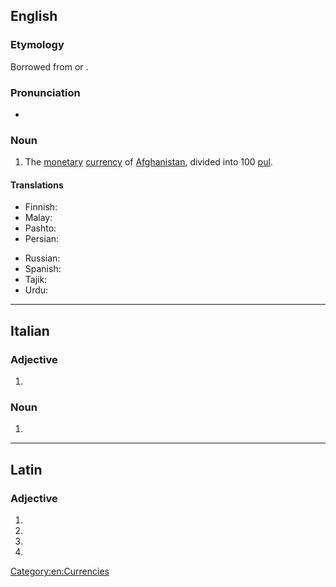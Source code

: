 {{also|Afghani}}
==English==

===Etymology===
Borrowed from {{bor|en|ps|افغانۍ|tr=afghānī}} or {{bor|en|fa|افغانی|tr=afğâni}}.

===Pronunciation===
* {{IPA|/æfˈɡɑːni/|lang=en}}

===Noun===
{{wikipedia|Afghan afghani}}
{{en-noun}}

# The [[monetary]] [[currency]] of [[Afghanistan]], divided into 100 [[pul]].

====Translations====
{{trans-top|national currency of Afghanistan}}
* Finnish: {{t+|fi|afgaani}}
* Malay: {{t|ms|afghani}}
* Pashto: {{t+|ps|افغانۍ|sc=ps-Arab}}
* Persian: {{t+|fa|افغانی|tr=afğâni}}
{{trans-mid}}
* Russian: {{t+|ru|афга́ни|m}}
* Spanish: {{t+|es|afgani|m}}
* Tajik: {{t|tg|афғонӣ|tr=afğonī|sc=Cyrl}}
* Urdu: {{t|ur|افغانی|tr=afġānī}}
{{trans-bottom}}

[[Category:en:Currencies]]

----

==Italian==

===Adjective===
{{head|it|adjective form|g=m}}

# {{plural of|afghano|lang=it}}

===Noun===
{{head|it|noun plural form|g=m}}

# {{plural of|afghano|lang=it}}

----

==Latin==

===Adjective===
{{la-adj-form|afghanī}}

# {{inflection of|afghanus||nom|m|p|lang=la}}
# {{inflection of|afghanus||gen|m|s|lang=la}}
# {{inflection of|afghanus||gen|n|s|lang=la}}
# {{inflection of|afghanus||voc|m|p|lang=la}}